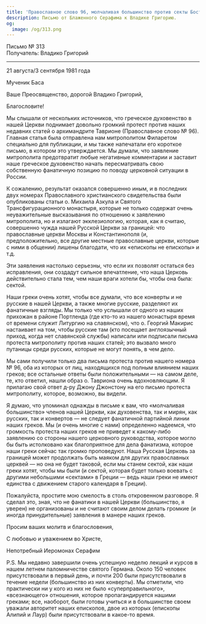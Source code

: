 ```yaml
---
title: 'Православное слово 96, молчаливая большинство против секты Бостона, 200 на паломничестве'
description: Письмо от Блаженного Серафима к Владике Григорию.
og:
  image: /og/313.png
---
```


<div style={{textAlign:'right', fontFamily:'monospace'}}>Письмо № 313</div>
<div style={{textAlign:'left', fontFamily:'monospace'}}>Получатель: Владико Григорий</div>

---

21 августа/3 сентября 1981 года

Мученик Баса

Ваше Преосвященство, дорогой Владико Григорий,

Благословите!

Мы слышали от нескольких источников, что греческое духовенство в нашей Церкви поднимает довольно громкий протест против наших недавних статей о архимандрите Таврионе (Православное слово № 96). Главная статья была отправлена нам митрополитом Филаретом специально для публикации, и мы также напечатали его короткое письмо, в котором это утверждается. Мы думали, что заявление митрополита предотвратит любые негативные комментарии и заставит наше греческое духовенство начать пересматривать свою собственную фанатичную позицию по поводу церковной ситуации в России.

К сожалению, результат оказался совершенно иным, и в последних двух номерах Православного христианского свидетельства были опубликованы статьи о. Михаила Азкула и Святого Трансфигурационного монастыря, которые не только содержат очень неуважительные высказывания по отношению к заявлению митрополита, но и излагают экклезиологию, которая, как я считаю, совершенно чужда нашей Русской Церкви за границей: что православные церкви Москвы и Константинополя (и, предположительно, все другие местные православные церкви, которые с ними в общении) лишены благодати, что их «епископы не епископы» и т.д.

Эти заявления настолько серьезны, что если их позволят остаться без исправления, они создадут сильное впечатление, что наша Церковь действительно стала тем, чем наши враги хотели бы, чтобы она была: сектой.

Наши греки очень хотят, чтобы все думали, что все конверты и не русские в нашей Церкви, а также многие русские, разделяют их фанатичные взгляды. Мы только что услышали от одного из наших прихожан в районе Портленда (где кто-то из нашего монастыря время от времени служит Литургию на славянском), что о. Георгий Макирис настаивает на том, чтобы русские там (кто посещает англоязычный приход, когда нет славянской службы) написали или подписали письма протеста митрополиту против наших статей; это вызвало много путаницы среди русских, которые не могут понять, в чем дело.

Мы сами получили только два письма протеста против нашего номера № 96, оба из которых от лиц, находящихся под полным влиянием наших греков; все остальные ответы были положительными — на самом деле, те, кто ответил, нашли образ о. Тавриона очень вдохновляющим. Я прилагаю свой ответ д-ру Джону Джонстону на его письмо протеста митрополиту, которое, возможно, вы видели.

Я думаю, что упоминал однажды в письме к вам, что «молчаливая большинство» членов нашей Церкви, как духовенства, так и мирян, как русских, так и конвертов — не следует фанатичной партийной линии наших греков. Мы (и очень многие с нами) определенно надеемся, что громкость протеста наших греков не приведет к какому-либо заявлению со стороны нашего церковного руководства, которое могло бы быть истолковано как благоприятное для дела фанатизма, которое наши греки сейчас так громко проповедуют. Наша Русская Церковь за границей может продолжать быть маяком для других православных церквей — но она не будет таковой, если мы станем сектой, как наши греки хотят, чтобы мы были (и сектой, которая будет только воевать с другими небольшими «сектами» в Греции — ведь наши греки не имеют единства с движением старого календаря в Греции).

Пожалуйста, простите мою смелость в столь откровенном разговоре. Я сделал это, зная, что не фанатики в нашей Церкви (большинство, я уверен) не организованы и не считают своим делом делать громкие (и иногда принудительные) заявления в манере наших греков.

Просим ваших молитв и благословения,

С любовью и уважением во Христе,

Непотребный Иеромонах Серафим

P.S. Мы недавно завершили очень успешную неделю лекций и курсов в нашем летнем паломничестве святого Германа. Около 150 человек присутствовали в первый день, и почти 200 были присутствовали в течение недели (большинство из них конверты). Мы отметили, что практически ни у кого из них не было «суперправильного», «всезнающего» отношения, которое пропагандируется нашими греками; все, наоборот, были готовы учиться и в большинстве своем уважали авторитет наших епископов, двое из которых (епископы Алипий и Лаур) были присутствовали в какое-то время.
